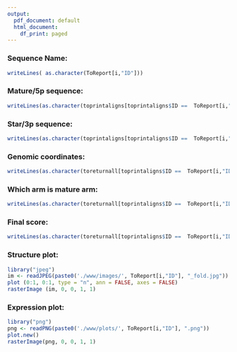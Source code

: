 ```yaml
---
output:
  pdf_document: default
  html_document:
    df_print: paged
---
```



### Sequence Name:
```r
writeLines( as.character(ToReport[i,"ID"]))
```

### Mature/5p sequence:
```r
writeLines(as.character(toprintaligns[toprintaligns$ID ==  ToReport[i,"ID"],]$`5p arm`))
```

### Star/3p sequence:
```r
writeLines(as.character(toprintaligns[toprintaligns$ID ==  ToReport[i,"ID"],]$`3p arm`))
```

### Genomic coordinates:
```r
writeLines(as.character(toreturnall[toprintaligns$ID ==  ToReport[i,"ID"],]$Loci))
```

### Which arm is mature arm:
```r
writeLines(as.character(toreturnall[toprintaligns$ID ==  ToReport[i,"ID"],]$whoismature))
```
### Final score:
```r
writeLines(as.character(toreturnall[toprintaligns$ID ==  ToReport[i,"ID"],]$Score))
```
### Structure plot:
```r
library("jpeg")
im <- readJPEG(paste0('./www/images/', ToReport[i,"ID"], "_fold.jpg"))
plot (0:1, 0:1, type = "n", ann = FALSE, axes = FALSE)
rasterImage (im, 0, 0, 1, 1)
```

### Expression plot:
```r
library("png")
png <- readPNG(paste0('./www/plots/', ToReport[i,"ID"], ".png"))
plot.new()
rasterImage(png, 0, 0, 1, 1)
```
